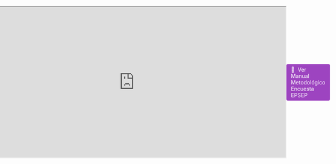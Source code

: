 ```yaml
---
type: widget_page
---
```


## Estudio Panel de Percepciones de Seguridad y Policías en Chile  (2024-2026)



## Informe EPSEP: Ola 1 a ola 4.

<div style="display: flex; justify-content: center;">
  <iframe width="800" height="400" marginheight="0" marginwidth="0" src="https://olescl.quarto.pub/presentacion/presentacion-quarto.html#/title-slide/"></iframe>
</div>




<html>
  <head>
    <title>Manual Metodologico</title>
    <style>
      body {
        display: flex;
        justify-content: center;
        align-items: center;
        height: 100vh;
        margin: 0;
      }

      .button {
        display: inline-block;
        padding: 4px 10px;
        text-align: left;
        text-decoration: none;
        color: #ffffff;
        background-color: #9D44C0;
        border-radius: 4px;
        outline: none;
        transition: 0.3s;
        border: 2px solid transparent;
      }

      .button:hover,
      .button:focus {
        background-color: #c2c7c7;
        border-color: #7aa8b7;
      }

      .icon {
        margin-right: 5px; /* Add some space between the icon and text */
      }
    </style>
  </head>
  <body>
    <a class="button" href="https://support.heberjahiz.com/hc/article_attachments/21013076295570" aria-label="Learn about the HTML button tag" target="_blank">
      <span class="icon">📖</span>
      <span>Ver Manual Metodológico Encuesta EPSEP </span>
    </a>
  </body>
</html>
